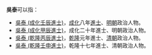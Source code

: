 '''吳泰'''可以指：
* [[吳泰_(成化壬辰進士)|吳泰 (成化壬辰進士)]]，[[成化|成化]]八年[[進士|進士]]、[[明朝|明朝]]政治人物。
* [[吳泰_(成化甲辰進士)|吳泰 (成化甲辰進士)]]，成化二十年進士、明朝政治人物。
* [[吳泰_(乾隆丙辰進士)|吳泰 (乾隆丙辰進士)]]，[[乾隆|乾隆]]元年進士、[[清朝|清朝]]政治人物。
* [[吳泰_(乾隆壬申進士)|吳泰 (乾隆壬申進士)]]，乾隆十七年進士、清朝政治人物。
{{disambig|cat=二字吳姓人名消歧義|tai}}